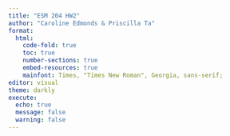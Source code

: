 ```yaml
---
title: "ESM 204 HW2"
author: "Caroline Edmonds & Priscilla Ta"
format: 
  html:
    code-fold: true
    toc: true
    number-sections: true
    embed-resources: true
    mainfont: Times, "Times New Roman", Georgia, sans-serif;
editor: visual
theme: darkly
execute:
  echo: true
  message: false
  warning: false
---
```


## 
